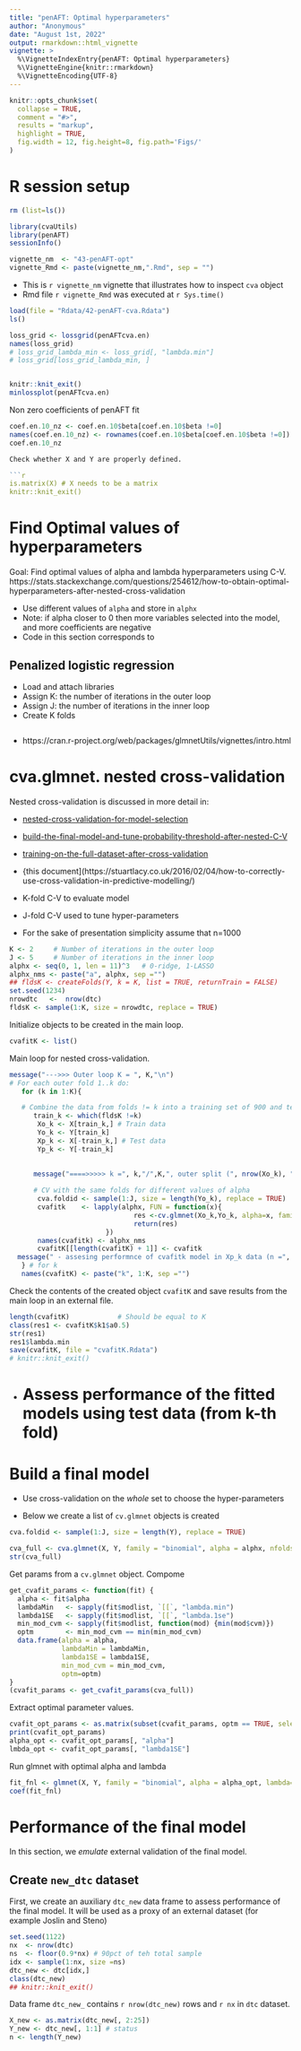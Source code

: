 ```yaml
---
title: "penAFT: Optimal hyperparameters"
author: "Anonymous"
date: "August 1st, 2022"
output: rmarkdown::html_vignette
vignette: >
  %\VignetteIndexEntry{penAFT: Optimal hyperparameters}
  %\VignetteEngine{knitr::rmarkdown}
  %\VignetteEncoding{UTF-8}
---
```


```r
knitr::opts_chunk$set(
  collapse = TRUE,
  comment = "#>",
  results = "markup",
  highlight = TRUE,
  fig.width = 12, fig.height=8, fig.path='Figs/'
)
```

# R session setup

```r
rm (list=ls())
```

```r
library(cvaUtils)
library(penAFT)
sessionInfo()
```

```r
vignette_nm  <- "43-penAFT-opt"
vignette_Rmd <- paste(vignette_nm,".Rmd", sep = "")
```

* This is `r vignette_nm` vignette that illustrates how to inspect `cva` object
* Rmd file  `r vignette_Rmd` was executed at `r Sys.time()`

```r
load(file = "Rdata/42-penAFT-cva.Rdata")
ls()
```


```r
loss_grid <- lossgrid(penAFTcva.en)
names(loss_grid)
# loss_grid_lambda_min <- loss_grid[, "lambda.min"] 
# loss_grid[loss_grid_lambda_min, ]


knitr::knit_exit()
minlossplot(penAFTcva.en)

```

Non zero coefficients of penAFT fit

```r
coef.en.10_nz <- coef.en.10$beta[coef.en.10$beta !=0]
names(coef.en.10_nz) <- rownames(coef.en.10$beta[coef.en.10$beta !=0])
coef.en.10_nz

Check whether X and Y are properly defined.

```r
is.matrix(X) # X needs to be a matrix
knitr::knit_exit()
```

# Find Optimal values of hyperparameters

Goal: Find optimal values of alpha and lambda hyperparameters using C-V.
https://stats.stackexchange.com/questions/254612/how-to-obtain-optimal-hyperparameters-after-nested-cross-validation

* Use different values of `alpha` and store in `alphx` 
* Note: if alpha closer to 0 then more variables selected into the model, and more coefficients are negative
* Code in this section corresponds to 

## Penalized logistic regression 

* Load and attach libraries
* Assign K: the number of iterations in the outer loop
* Assign J: the number of iterations in the inner loop
* Create K folds

```r
```
* https://cran.r-project.org/web/packages/glmnetUtils/vignettes/intro.html

# cva.glmnet. nested cross-validation


Nested cross-validation is discussed in more detail in:

* [nested-cross-validation-for-model-selection](https://stats.stackexchange.com/questions/65128/nested-cross-validation-for-model-selection)
* [build-the-final-model-and-tune-probability-threshold-after-nested-C-V](https://stats.stackexchange.com/questions/232897/how-to-build-the-final-model-and-tune-probability-threshold-after-nested-cross-v/233027#233027)
* [training-on-the-full-dataset-after-cross-validation](https://stats.stackexchange.com/questions/11602/training-on-the-full-dataset-after-cross-validation)
* {this document](https://stuartlacy.co.uk/2016/02/04/how-to-correctly-use-cross-validation-in-predictive-modelling/)


* K-fold C-V to evaluate model
* J-fold C-V used to tune hyper-parameters
* For the sake of presentation simplicity assume that n=1000

```r

K <- 2     # Number of iterations in the outer loop
J <- 5     # Number of iterations in the inner loop
alphx <- seq(0, 1, len = 11)^3   # 0-ridge, 1-LASSO
alphx_nms <- paste("a", alphx, sep ="")
## fldsK <- createFolds(Y, k = K, list = TRUE, returnTrain = FALSE)
set.seed(1234)
nrowdtc   <-  nrow(dtc)
fldsK <- sample(1:K, size = nrowdtc, replace = TRUE)

```

Initialize objects to be created in the main loop.

```r
cvafitK <- list()
```

Main loop for nested cross-validation.

```r
message("--->>> Outer loop K = ", K,"\n")
# For each outer fold 1..k do:
   for (k in 1:K){

   # Combine the data from folds != k into a training set of 900 and test data of 100
      train_k <- which(fldsK !=k)
       Xo_k <- X[train_k,] # Train data
       Yo_k <- Y[train_k]  
       Xp_k <- X[-train_k,] # Test data
       Yp_k <- Y[-train_k] 
 
    
      message("====>>>>> k =", k,"/",K,", outer split (", nrow(Xo_k), "+", nrow(Xp_k), ")/", length(fldsK)) 

      # CV with the same folds for different values of alpha
       cva.foldid <- sample(1:J, size = length(Yo_k), replace = TRUE)
       cvafitk    <- lapply(alphx, FUN = function(x){
                               res <-cv.glmnet(Xo_k,Yo_k, alpha=x, family="binomial", foldid = cva.foldid)
                               return(res)
                        }) 
       names(cvafitk) <- alphx_nms 
       cvafitK[[length(cvafitK) + 1]] <- cvafitk 
  message(" - assesing performnce of cvafitk model in Xp_k data (n =", nrow(Xp_k), ")")
   } # for k 
   names(cvafitK) <- paste("k", 1:K, sep ="")
```

Check the contents of the created object `cvafitK` and save results from the main loop in an external file.

```r
length(cvafitK)            # Should be equal to K
class(res1 <- cvafitK$k1$a0.5)
str(res1)
res1$lambda.min
save(cvafitK, file = "cvafitK.Rdata")
# knitr::knit_exit()
```

* # Assess performance of the fitted models using test data (from k-th fold)

# Build a final model

* Use cross-validation on the _whole_ set to choose the hyper-parameters 

* Below we create a list of `cv.glmnet` objects is created

```r
cva.foldid <- sample(1:J, size = length(Y), replace = TRUE) 

cva_full <- cva.glmnet(X, Y, family = "binomial", alpha = alphx, nfolds = J, foldid = cva.foldid)                     
str(cva_full)
``` 

Get params from a  `cv.glmnet` object. Compome

```r
get_cvafit_params <- function(fit) {
  alpha <- fit$alpha
  lambdaMin   <- sapply(fit$modlist, `[[`, "lambda.min")
  lambda1SE   <- sapply(fit$modlist, `[[`, "lambda.1se")
  min_mod_cvm <- sapply(fit$modlist, function(mod) {min(mod$cvm)})
  optm        <- min_mod_cvm == min(min_mod_cvm) 
  data.frame(alpha = alpha, 
             lambdaMin = lambdaMin,
             lambda1SE = lambda1SE,
             min_mod_cvm = min_mod_cvm, 
             optm=optm)
}
(cvafit_params <- get_cvafit_params(cva_full))
```

Extract optimal parameter values.

```r
cvafit_opt_params <- as.matrix(subset(cvafit_params, optm == TRUE, select =c(alpha,lambda1SE)))
print(cvafit_opt_params)
alpha_opt <- cvafit_opt_params[, "alpha"]
lmbda_opt <- cvafit_opt_params[, "lambda1SE"]
```

Run glmnet with optimal alpha and lambda

```r
fit_fnl <- glmnet(X, Y, family = "binomial", alpha = alpha_opt, lambda= lmbda_opt)
coef(fit_fnl)
```

# Performance of the final model

In this section, we _emulate_ external validation of the final model. 


## Create `new_dtc` dataset

First, we create an auxiliary `dtc_new` data frame to assess performance of the final model. It will be used
as a proxy of an external dataset (for example Joslin and Steno)

```r
set.seed(1122)
nx  <- nrow(dtc)
ns  <- floor(0.9*nx) # 90pct of teh total sample
idx <- sample(1:nx, size =ns)
dtc_new <- dtc[idx,]
class(dtc_new)
## knitr::knit_exit()
```
Data frame `dtc_new_` contains `r nrow(dtc_new)` rows and `r nx` in `dtc` dataset. 


```r
X_new <- as.matrix(dtc_new[, 2:25])
Y_new <- dtc_new[, 1:1] # status 
n <- length(Y_new)
```




